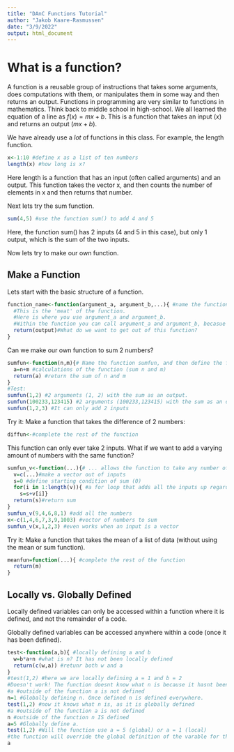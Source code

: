 ```yaml
---
title: "DAnC Functions Tutorial"
author: "Jakob Kaare-Rasmussen"
date: "3/9/2022"
output: html_document
---
```


# **What is a function?**

A function is a reusable group of instructions that takes some arguments, does computations with them, or manipulates them in some way and then returns an output. Functions in programming are very similar to functions in mathematics. Think back to middle school in high-school. We all learned the equation of a line as $f(x)=mx+b$. This is a function that takes an input ($x$) and returns an output ($mx+b$).

We have already use a *lot* of functions in this class. For example, the length function.

```r
x<-1:10 #define x as a list of ten numbers
length(x) #how long is x? 
```

Here length is a function that has an input (often called arguments) and an output. This function takes the vector x, and then counts the number of elements in x and then returns that number.

Next lets try the sum function.

```r
sum(4,5) #use the function sum() to add 4 and 5
```

Here, the function sum() has 2 inputs (4 and 5 in this case), but only 1 output, which is the sum of the two inputs.

Now lets try to make our own function.

## **Make a Function**

Lets start with the basic structure of a function.

```r
function_name<-function(argument_a, argument_b,...){ #name the function function_name with 2 possible inputs (argument_a, argument_b)
  #This is the 'meat' of the function.
  #Here is where you use argument_a and argument_b.
  #Within the function you can call argument_a and argument_b, becasue they are locally defined. That means they are defined only within the function, not outside of the function. 
  return(output)#What do we want to get out of this function?
}
```

Can we make our own function to sum 2 numbers?

```r
sumfun<-function(n,m){# Name the function sumfun, and then define the function with 2 inputs, n and m
  a=n+m #calculations of the function (sum n and m)
  return(a) #return the sum of n and m
}
#Test:
sumfun(1,2) #2 arguments (1, 2) with the sum as an output. 
sumfun(100233,123415) #2 arguments (100233,123415) with the sum as an output.
sumfun(1,2,3) #It can only add 2 inputs
```

Try it: Make a function that takes the difference of 2 numbers:

```r
diffun<-#complete the rest of the function
```

This function can only ever take 2 inputs. What if we want to add a varying amount of numbers with the same function?

```r
sumfun_v<-function(...){# ... allows the function to take any number of inputs
  v=c(...)#make a vector out of inputs
  s=0 #define starting condition of sum (0)
  for(i in 1:length(v)){ #a for loop that adds all the inputs up regardless of the number of inputs
    s=s+v[i]}
  return(s)#return sum
}
sumfun_v(9,4,6,8,1) #add all the numbers
x<-c(1,4,6,7,3,9,1003) #vector of numbers to sum
sumfun_v(x,1,2,3) #even works when an input is a vector
```

Try it: Make a function that takes the mean of a list of data (without using the mean or sum function).

```r
meanfun=function(...){ #complete the rest of the function
  return(m) 
}
```

## **Locally vs. Globally Defined**

Locally defined variables can only be accessed within a function where it is defined, and not the remainder of a code.

Globally defined variables can be accessed anywhere within a code (once it has been defined).

```r
test<-function(a,b){ #locally defining a and b
  w=b*a+n #what is n? It has not been locally defined
  return(c(w,a)) #retunr both w and a
}
#test(1,2) #here we are locally defining a = 1 and b = 2
#Doesn't work! The function doesnt know what n is because it hasnt been locally or globally defined
#a #outside of the function a is not defined
n=1 #Globally defining n. Once defined n is defined everywhere. 
test(1,2) #now it knows what n is, as it is globally defined
#a #outside of the function a is not defined
n #outside of the function n IS defined
a=5 #Globally define a. 
test(1,2) #Will the function use a = 5 (global) or a = 1 (local)
#the function will override the global definition of the varable for the local definition
a
```